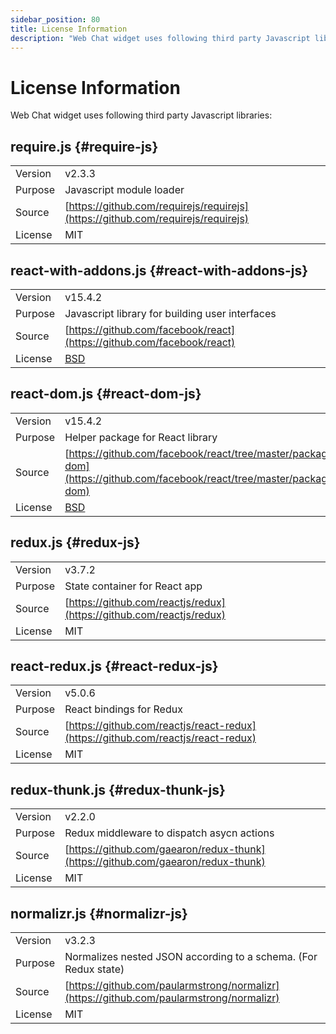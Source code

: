```yaml
---
sidebar_position: 80
title: License Information
description: "Web Chat widget uses following third party Javascript libraries:"
---
```






# License Information
<Intro>

Web Chat widget uses following third party Javascript libraries:


</Intro>


## require.js {#require-js}
<div className="compact ">


| | |
|--|--|
|Version| v2.3.3|
|Purpose| Javascript module loader|
|Source| [https://github.com/requirejs/requirejs](https://github.com/requirejs/requirejs)|
|License| MIT|
</div>


## react-with-addons.js {#react-with-addons-js}
<div className="compact ">


| | |
|--|--|
|Version| v15.4.2|
|Purpose| Javascript library for building user interfaces|
|Source| [https://github.com/facebook/react](https://github.com/facebook/react)|
|License| [BSD](https://github.com/facebook/react#license)|
</div>


## react-dom.js {#react-dom-js}
<div className="compact ">


| | |
|--|--|
|Version| v15.4.2|
|Purpose| Helper package for React library|
|Source| [https://github.com/facebook/react/tree/master/packages/react-dom](https://github.com/facebook/react/tree/master/packages/react-dom)|
|License| [BSD](https://github.com/facebook/react#license)|
</div>


## redux.js {#redux-js}
<div className="compact ">


| | |
|--|--|
|Version| v3.7.2|
|Purpose| State container for React app|
|Source| [https://github.com/reactjs/redux](https://github.com/reactjs/redux)|
|License| MIT|
</div>


## react-redux.js {#react-redux-js}
<div className="compact ">


| | |
|--|--|
|Version| v5.0.6|
|Purpose| React bindings for Redux|
|Source| [https://github.com/reactjs/react-redux](https://github.com/reactjs/react-redux)|
|License| MIT|
</div>


## redux-thunk.js {#redux-thunk-js}
<div className="compact ">


| | |
|--|--|
|Version| v2.2.0|
|Purpose| Redux middleware to dispatch asycn actions|
|Source| [https://github.com/gaearon/redux-thunk](https://github.com/gaearon/redux-thunk)|
|License| MIT|
</div>


## normalizr.js {#normalizr-js}
<div className="compact ">


| | |
|--|--|
|Version| v3.2.3|
|Purpose| Normalizes nested JSON according to a schema. (For Redux state)|
|Source| [https://github.com/paularmstrong/normalizr](https://github.com/paularmstrong/normalizr)|
|License| MIT|
</div>
